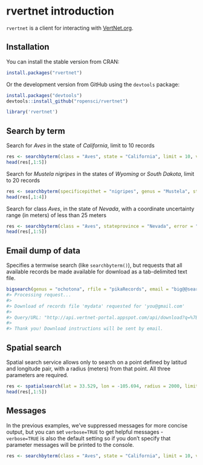 <!--
%\VignetteEngine{knitr::knitr}
%\VignetteIndexEntry{rvertnet introduction}
-->

rvertnet introduction
======

`rvertnet` is a client for interacting with [VertNet.org](http://vertnet.org/).

## Installation

You can install the stable version from CRAN:

```r
install.packages("rvertnet")
```

Or the development version from GitHub using the `devtools` package:

```r
install.packages("devtools")
devtools::install_github("ropensci/rvertnet")
```

```r
library('rvertnet')
```

## Search by term

Search for _Aves_ in the state of _California_, limit to 10 records

```r
res <- searchbyterm(class = "Aves", state = "California", limit = 10, verbose = FALSE)
head(res[,1:5])
```

Search for _Mustela nigripes_ in the states of _Wyoming_ or _South Dakota_, limit to 20 records

```r
res <- searchbyterm(specificepithet = "nigripes", genus = "Mustela", state = "(wyoming OR south dakota)", limit = 20, verbose=FALSE)
head(res[,1:4])
```

Search for class _Aves_, in the state of _Nevada_, with a coordinate uncertainty range (in meters) of less than 25 meters

```r
res <- searchbyterm(class = "Aves", stateprovince = "Nevada", error = "<25", verbose=FALSE)
head(res[,1:5])
```

## Email dump of data

Specifies a termwise search (like `searchbyterm()`), but requests that all available records be made available for download as a tab-delimited text file.

```r
bigsearch(genus = "ochotona", rfile = "pikaRecords", email = "big@@search.luv")
#> Processing request...
#> 
#> Download of records file 'mydata' requested for 'you@gmail.com'
#> 
#> Query/URL: "http://api.vertnet-portal.appspot.com/api/download?q=%7B%22q%22:%22genus:ochotona%22,%22n%22:%22mydata%22,%22e%22:%22you@gmail.com%22%7D"
#> 
#> Thank you! Download instructions will be sent by email.
```

## Spatial search

Spatial search service allows only to search on a point defined by latitud and longitude pair, with a radius (meters) from that point. All three parameters are required. 

```r
res <- spatialsearch(lat = 33.529, lon = -105.694, radius = 2000, limit = 10, verbose = FALSE)
head(res[,1:5])
```

## Messages

In the previous examples, we've suppressed messages for more concise output, but you can set `verbose=TRUE` to get helpful messages - `verbose=TRUE` is also the default setting so if you don't specify that parameter messages will be printed to the console. 

```r
res <- searchbyterm(class = "Aves", state = "California", limit = 10, verbose = TRUE)
```
